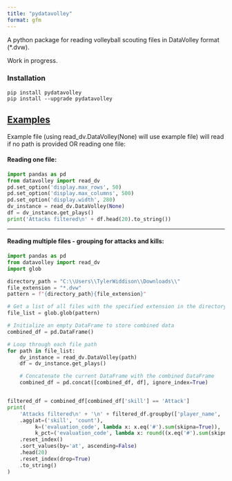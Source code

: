 ```yaml
---
title: "pydatavolley"
format: gfm
---
```


A python package for reading volleyball scouting files in DataVolley format (\*.dvw).

Work in progress.

### Installation

```         
pip install pydatavolley
pip install --upgrade pydatavolley
```

## [Examples]{.underline}

Example file (using read_dv.DataVolley(None) will use example file) will read if no path is provided OR reading one file:

#### Reading one file:

```python
import pandas as pd
from datavolley import read_dv
pd.set_option('display.max_rows', 50)
pd.set_option('display.max_columns', 500)
pd.set_option('display.width', 280)
dv_instance = read_dv.DataVolley(None)
df = dv_instance.get_plays()
print('Attacks filtered\n' + df.head(20).to_string())
```

------------------------------------------------------------------------

#### Reading multiple files - grouping for attacks and kills:

```python
import pandas as pd
from datavolley import read_dv
import glob

directory_path = "C:\\Users\\TylerWiddison\\Downloads\\"
file_extension = "*.dvw"
pattern = f"{directory_path}{file_extension}"

# Get a list of all files with the specified extension in the directory
file_list = glob.glob(pattern)

# Initialize an empty DataFrame to store combined data
combined_df = pd.DataFrame()

# Loop through each file path
for path in file_list:
    dv_instance = read_dv.DataVolley(path)
    df = dv_instance.get_plays()

    # Concatenate the current DataFrame with the combined DataFrame
    combined_df = pd.concat([combined_df, df], ignore_index=True)


filtered_df = combined_df[combined_df['skill'] == 'Attack']
print(
    'Attacks filtered\n' + '\n' + filtered_df.groupby(['player_name', 'team'])
    .agg(at=('skill', 'count'),
         k=('evaluation_code', lambda x: x.eq('#').sum(skipna=True)),
         k_pct=('evaluation_code', lambda x: round((x.eq('#').sum(skipna=True) / x.count()), 3)))
    .reset_index()
    .sort_values(by='at', ascending=False)
    .head(20)
    .reset_index(drop=True)
    .to_string()
)
```